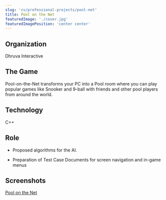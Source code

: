 ```yaml
---
slug: 'cv/professional-projects/pool-net'
title: Pool on the Net
featuredImage: './cover.jpg'
featuredImagePosition: 'center center'
---
```


## Organization

Dhruva Interactive

## The Game

Pool-on-the-Net transforms your PC into a Pool room where you can play popular games like Snooker and 9-ball with
friends and other pool players from around the world.

## Technology

C++

## Role

-   Proposed algorithms for the AI.

-   Preparation of Test Case Documents for screen navigation and in-game menus

## Screenshots

[Pool on the Net](./cover.jpg)
